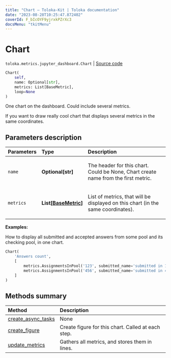 ```yaml
---
title: "Chart — Toloka-Kit | Toloka documentation"
date: "2023-08-28T10:25:47.872402"
coverId: F_bIcOYF9yjrxkPZrXc3
docsMenu: "tkitMenu"
---
```


# Chart

`toloka.metrics.jupyter_dashboard.Chart` | [Source code](https://github.com/Toloka/toloka-kit/blob/v1.2.1/src/metrics/jupyter_dashboard.py#L54)

```python
Chart(
    self,
    name: Optional[str],
    metrics: List[BaseMetric],
    loop=None
)
```

One chart on the dashboard. Could include several metrics.

If you want to draw really cool chart that displays several metrics in the same coordinates.

## Parameters description

| Parameters | Type | Description |
| :----------| :----| :-----------|
`name`|**Optional\[str\]**|<p>The header for this chart. Could be None, Chart create name from the first metric.</p>
`metrics`|**List\[[BaseMetric](/docs/toloka-kit/reference/toloka.metrics.metrics.BaseMetric)\]**|<p>List of metrics, that will be displayed on this chart (in the same coordinates).</p>

**Examples:**

How to display all submitted and accepted answers from some pool and its checking pool, in one chart.

```python
Chart(
    'Answers count',
    [
        metrics.AssignmentsInPool('123', submitted_name='submitted in 123', accepted_name='accepted in 123', toloka_client=client1),
        metrics.AssignmentsInPool('456', submitted_name='submitted in 456', accepted_name='accepted in 456', toloka_client=client2),
    ]
)
```

## Methods summary

| Method | Description |
| :------| :-----------|
[create_async_tasks](/docs/toloka-kit/reference/toloka.metrics.jupyter_dashboard.Chart.create_async_tasks)| None
[create_figure](/docs/toloka-kit/reference/toloka.metrics.jupyter_dashboard.Chart.create_figure)| Create figure for this chart. Called at each step.
[update_metrics](/docs/toloka-kit/reference/toloka.metrics.jupyter_dashboard.Chart.update_metrics)| Gathers all metrics, and stores them in lines.